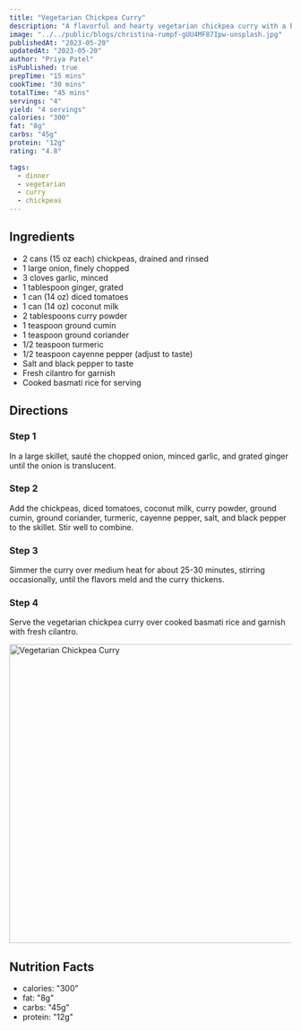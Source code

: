 ```yaml
---
title: "Vegetarian Chickpea Curry"
description: "A flavorful and hearty vegetarian chickpea curry with a blend of aromatic spices."
image: "../../public/blogs/christina-rumpf-gUU4MF87Ipw-unsplash.jpg"
publishedAt: "2023-05-20"
updatedAt: "2023-05-20"
author: "Priya Patel"
isPublished: true
prepTime: "15 mins"
cookTime: "30 mins"
totalTime: "45 mins"
servings: "4"
yield: "4 servings"
calories: "300"
fat: "8g"
carbs: "45g"
protein: "12g"
rating: "4.8"

tags:
  - dinner
  - vegetarian
  - curry
  - chickpeas
---
```


## Ingredients

- 2 cans (15 oz each) chickpeas, drained and rinsed
- 1 large onion, finely chopped
- 3 cloves garlic, minced
- 1 tablespoon ginger, grated
- 1 can (14 oz) diced tomatoes
- 1 can (14 oz) coconut milk
- 2 tablespoons curry powder
- 1 teaspoon ground cumin
- 1 teaspoon ground coriander
- 1/2 teaspoon turmeric
- 1/2 teaspoon cayenne pepper (adjust to taste)
- Salt and black pepper to taste
- Fresh cilantro for garnish
- Cooked basmati rice for serving

## Directions

### Step 1

In a large skillet, sauté the chopped onion, minced garlic, and grated ginger until the onion is translucent.

### Step 2

Add the chickpeas, diced tomatoes, coconut milk, curry powder, ground cumin, ground coriander, turmeric, cayenne pepper, salt, and black pepper to the skillet. Stir well to combine.

### Step 3

Simmer the curry over medium heat for about 25-30 minutes, stirring occasionally, until the flavors meld and the curry thickens.

### Step 4

Serve the vegetarian chickpea curry over cooked basmati rice and garnish with fresh cilantro.

<Image
  src="/blogs/christina-rumpf-gUU4MF87Ipw-unsplash.jpg"
  width="800"
  height="533"
  alt="Vegetarian Chickpea Curry"
  sizes="100vw"
/>

## Nutrition Facts

- calories: "300"
- fat: "8g"
- carbs: "45g"
- protein: "12g"
